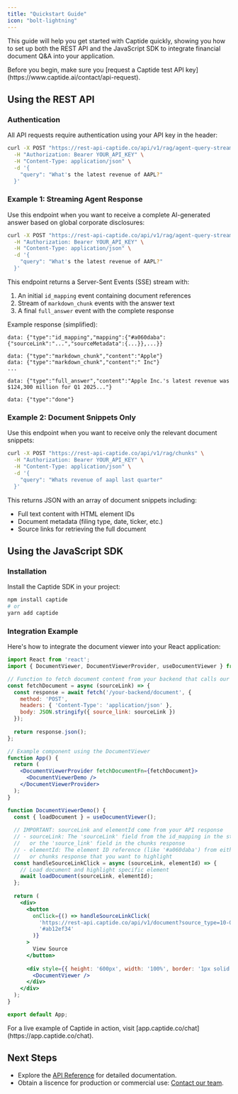 ```yaml
---
title: "Quickstart Guide"
icon: "bolt-lightning"
---
```


This guide will help you get started with Captide quickly, showing you how to set up both the REST API and the JavaScript SDK to integrate financial document Q&A into your application.

<Info>
  Before you begin, make sure you [request a Captide test API key](https://www.captide.ai/contact/api-request).
</Info>

## Using the REST API

### Authentication

All API requests require authentication using your API key in the header:

```bash
curl -X POST "https://rest-api-captide.co/api/v1/rag/agent-query-stream" \
  -H "Authorization: Bearer YOUR_API_KEY" \
  -H "Content-Type: application/json" \
  -d '{
    "query": "What's the latest revenue of AAPL?"
  }'
```

### Example 1: Streaming Agent Response

Use this endpoint when you want to receive a complete AI-generated answer based on global corporate disclosures:

```bash
curl -X POST "https://rest-api-captide.co/api/v1/rag/agent-query-stream" \
  -H "Authorization: Bearer YOUR_API_KEY" \
  -H "Content-Type: application/json" \
  -d '{
    "query": "What's the latest revenue of AAPL?"
  }'
```

This endpoint returns a Server-Sent Events (SSE) stream with:

1. An initial `id_mapping` event containing document references
2. Stream of `markdown_chunk` events with the answer text
3. A final `full_answer` event with the complete response

Example response (simplified):

```
data: {"type":"id_mapping","mapping":{"#a060daba":{"sourceLink":"...","sourceMetadata":{...}},...}}

data: {"type":"markdown_chunk","content":"Apple"}
data: {"type":"markdown_chunk","content":" Inc"}
...

data: {"type":"full_answer","content":"Apple Inc.'s latest revenue was $124,300 million for Q1 2025..."}

data: {"type":"done"}
```

### Example 2: Document Snippets Only

Use this endpoint when you want to receive only the relevant document snippets:

```bash
curl -X POST "https://rest-api-captide.co/api/v1/rag/chunks" \
  -H "Authorization: Bearer YOUR_API_KEY" \
  -H "Content-Type: application/json" \
  -d '{
    "query": "Whats revenue of aapl last quarter"
  }'
```

This returns JSON with an array of document snippets including:

- Full text content with HTML element IDs
- Document metadata (filing type, date, ticker, etc.)
- Source links for retrieving the full document

## Using the JavaScript SDK

### Installation

Install the Captide SDK in your project:

```bash
npm install captide
# or
yarn add captide
```

### Integration Example

Here's how to integrate the document viewer into your React application:

```jsx
import React from 'react';
import { DocumentViewer, DocumentViewerProvider, useDocumentViewer } from 'captide';

// Function to fetch document content from your backend that calls our API
const fetchDocument = async (sourceLink) => {
  const response = await fetch('/your-backend/document', {
    method: 'POST',
    headers: { 'Content-Type': 'application/json' },
    body: JSON.stringify({ source_link: sourceLink })
  });
  
  return response.json();
};

// Example component using the DocumentViewer
function App() {
  return (
    <DocumentViewerProvider fetchDocumentFn={fetchDocument}>
      <DocumentViewerDemo />
    </DocumentViewerProvider>
  );
}

function DocumentViewerDemo() {
  const { loadDocument } = useDocumentViewer();
  
  // IMPORTANT: sourceLink and elementId come from your API response
  // - sourceLink: The 'sourceLink' field from the id_mapping in the streaming response
  //   or the 'source_link' field in the chunks response
  // - elementId: The element ID reference (like '#a060daba') from either the streaming 
  //   or chunks response that you want to highlight
  const handleSourceLinkClick = async (sourceLink, elementId) => {
    // Load document and highlight specific element
    await loadDocument(sourceLink, elementId);
  };
  
  return (
    <div>
      <button 
        onClick={() => handleSourceLinkClick(
          'https://rest-api.captide.co/api/v1/document?source_type=10-Q&document_id=69443120-e3a3-4ebb-91b1-a55ff2afe141',
          '#ab12ef34'
        )}
      >
        View Source
      </button>
      
      <div style={{ height: '600px', width: '100%', border: '1px solid #ccc' }}>
        <DocumentViewer />
      </div>
    </div>
  );
}

export default App;
```

<Info>
  For a live example of Captide in action, visit [app.captide.co/chat](https://app.captide.co/chat).
</Info>

## Next Steps

- Explore the [API Reference](/api) for detailed documentation.
- Obtain a liscence for production or commercial use: [Contact our team](https://www.captide.ai/contact/api-request).